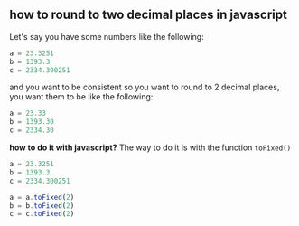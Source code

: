 
## how to round to two decimal places in javascript

Let's say you have some numbers like the following:
```javascript
a = 23.3251
b = 1393.3
c = 2334.300251
```

and you want to be consistent so you want to round to 2 decimal places, you want them to be like the following:
```javascript
a = 23.33
b = 1393.30
c = 2334.30
```

**how to do it with javascript?**
The way to do it is with the function `toFixed()`

```javascript
a = 23.3251
b = 1393.3
c = 2334.300251

a = a.toFixed(2)
b = b.toFixed(2)
c = c.toFixed(2)

```